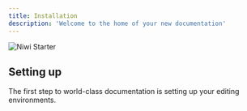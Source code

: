 ```yaml
---
title: Installation
description: 'Welcome to the home of your new documentation'
---
```


<img
  className="block"
  src="/images/niwi-starter.svg"
  alt="Niwi Starter"
/>

## Setting up

The first step to world-class documentation is setting up your editing environments.